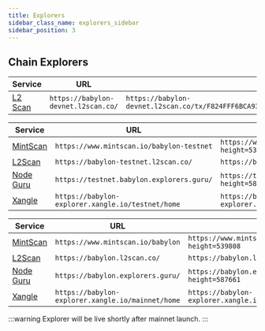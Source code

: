 ```yaml
---
title: Explorers
sidebar_class_name: explorers_sidebar
sidebar_position: 3
---
```



## Chain Explorers

<Tabs>
<TabItem value="phase3-devnet" label="Phase 3: Devnet">

| Service | URL | Example |
|---------|-----|---------|
| [L2 Scan](https://babylon-devnet.l2scan.co/) | `https://babylon-devnet.l2scan.co/` | `https://babylon-devnet.l2scan.co/tx/F824FFF6BCA930CDDA87B63AA1D0BDB001E78E8635143CB2AA7332F595777443` |

</TabItem>
<TabItem value="phase2-testnet" label="Phase 2: Testnet" default>

| Service | URL | Example |
|---------|-----|---------|
| [MintScan](https://www.mintscan.io/babylon-testnet) | `https://www.mintscan.io/babylon-testnet` | `https://www.mintscan.io/babylon-testnet/tx/F644F97AC47859A059EF0254364DD8E48517CFC5C6B5B38F5EE1C730F335F2A0?height=539808` |
| [L2Scan](https://babylon-testnet.l2scan.co/) | `https://babylon-testnet.l2scan.co/` | `https://babylon-testnet.l2scan.co/tx/F2822E21CDFA0E3AF8740AA527723090553851704730C8202C05E6919867228B` |
| [Node Guru](https://testnet.babylon.explorers.guru/) | `https://testnet.babylon.explorers.guru/` | `https://testnet.babylon.explorers.guru/transaction/548E930B4656B976C00A0D163E4FE944BEF93A4EBFFB4C1CC45E5924C1C419D4?height=587661` |
| [Xangle](https://babylon-explorer.xangle.io/testnet/home) | `https://babylon-explorer.xangle.io/testnet/home` | `https://babylon-explorer.xangle.io/testnet/txns/0b90e673a175c55be2b583c139078f01b862da56051f2b24cbe1c4e4148d2990/overview` |

</TabItem>
<TabItem value="phase2-mainnet" label="Phase 2: Mainnet">

| Service | URL | Example |
|---------|-----|---------|
| [MintScan](https://www.mintscan.io/babylon) | `https://www.mintscan.io/babylon` | `https://www.mintscan.io/babylon/tx/F644F97AC47859A059EF0254364DD8E48517CFC5C6B5B38F5EE1C730F335F2A0?height=539808` |
| [L2Scan](https://babylon.l2scan.co/) | `https://babylon.l2scan.co/` | `https://babylon.l2scan.co/tx/F2822E21CDFA0E3AF8740AA527723090553851704730C8202C05E6919867228B` |
| [Node Guru](https://babylon.explorers.guru/) | `https://babylon.explorers.guru/` | `https://babylon.explorers.guru/transaction/548E930B4656B976C00A0D163E4FE944BEF93A4EBFFB4C1CC45E5924C1C419D4?height=587661` |
| [Xangle](https://babylon-explorer.xangle.io/mainnet/home) | `https://babylon-explorer.xangle.io/mainnet/home` | `https://babylon-explorer.xangle.io/mainnet/txns/099a531cbb5d92b69f8f4bd9c7ce521996e85f3a99485c71e850de37cfce51a6/overview` |

:::warning
Explorer will be live shortly after mainnet launch. 
:::

</TabItem>
</Tabs>

